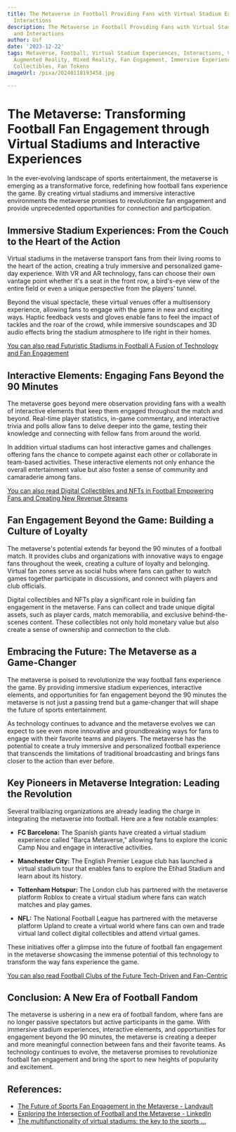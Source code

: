 ```yaml
---
title: The Metaverse in Football Providing Fans with Virtual Stadium Experiences and
  Interactions
description: The Metaverse in Football Providing Fans with Virtual Stadium Experiences
  and Interactions
author: Usf
date: '2023-12-22'
tags: Metaverse, Football, Virtual Stadium Experiences, Interactions, Virtual Reality,
  Augmented Reality, Mixed Reality, Fan Engagement, Immersive Experiences, Digital
  Collectibles, Fan Tokens
imageUrl: /pixa/20240118193458.jpg

---
```

# The Metaverse: Transforming  Football Fan Engagement through Virtual Stadiums and Interactive Experiences

In the ever-evolving  landscape of sports  entertainment, the metaverse is emerging as  a transformative  force, redefining how football fans experience the game. By creating virtual  stadiums and immersive interactive environments the metaverse promises to revolutionize fan engagement  and provide unprecedented opportunities for connection and participation.

## Immersive Stadium  Experiences: From the Couch to  the Heart of the Action

Virtual stadiums in the metaverse transport fans from their living rooms  to the heart of the action, creating a truly immersive and personalized game-day experience. With VR and AR technology, fans can choose  their own vantage point whether it's a seat in the front row, a bird's-eye  view of the entire field or even a unique  perspective from the players' tunnel.

Beyond the visual  spectacle, these virtual venues offer a multisensory experience, allowing fans to engage with the game in new and exciting ways. Haptic feedback vests and gloves enable fans to  feel the impact of tackles and the roar of  the crowd, while immersive soundscapes and  3D audio effects bring the stadium  atmosphere to life right in their homes.

[You can also read Futuristic  Stadiums in Football A Fusion of Technology and Fan Engagement](Futuristic%20Stadiums%20in%20Football%20A%20Fusion%20of%20Technology%20and%20Fan%20Engagement)


## Interactive Elements: Engaging Fans Beyond the 90 Minutes

The metaverse goes beyond mere observation providing fans with a  wealth  of interactive elements  that keep them engaged throughout the match  and beyond. Real-time player statistics, in-game commentary, and interactive trivia and polls allow fans to delve deeper into the  game,  testing their knowledge and connecting with fellow fans from around the world.

In addition virtual stadiums can host  interactive games and challenges offering fans the chance to  compete against each other or collaborate in team-based  activities. These interactive elements not only enhance the overall entertainment value but also foster  a sense of community and camaraderie among fans.

[You can also read Digital Collectibles and NFTs in Football Empowering Fans and Creating New Revenue  Streams](Digital%20Collectibles%20and%20NFTs%20in%20Football%20Empowering%20Fans%20and%20Creating%20New%20Revenue%20Streams)


## Fan Engagement Beyond the Game: Building a Culture of Loyalty

The  metaverse's potential  extends far beyond the 90 minutes of a football match. It provides clubs and  organizations with innovative ways to engage fans  throughout the week, creating a culture of loyalty and belonging.  Virtual fan zones serve as social hubs where fans can gather to watch games together participate in discussions, and connect with players and club officials.

Digital  collectibles and NFTs play a significant role in building fan engagement in the metaverse. Fans can collect and trade unique digital assets, such as player cards,  match memorabilia, and exclusive behind-the-scenes content. These collectibles not only hold monetary value but also create a sense  of ownership and connection to the club.

## Embracing the Future: The Metaverse as a Game-Changer

The metaverse is poised to revolutionize the way football fans experience the game. By providing immersive stadium experiences, interactive elements, and opportunities for  fan engagement beyond the 90 minutes the metaverse is not just  a passing trend  but a game-changer that will shape the  future of sports entertainment.

As technology continues to advance and the metaverse  evolves we can expect to see even more innovative and groundbreaking  ways for fans to engage with their favorite teams  and players. The metaverse  has  the potential to create a truly  immersive and personalized football experience that transcends  the limitations of traditional  broadcasting and brings fans closer to the action than ever before.

## Key Pioneers in Metaverse Integration:  Leading the Revolution

Several trailblazing organizations are already leading the charge in integrating the metaverse into football. Here  are a few notable examples:

- **FC Barcelona:**  The Spanish giants have created a virtual stadium experience called  "Barça Metaverse," allowing fans to explore the iconic Camp Nou  and engage in interactive activities.

-  **Manchester City:** The English Premier League club  has  launched a virtual stadium tour that enables fans to explore the Etihad Stadium and learn about its history.

- **Tottenham Hotspur:** The London club has partnered with the metaverse platform Roblox to  create a virtual stadium where fans  can watch matches and play games.

- **NFL:** The  National Football League has partnered with the metaverse platform Upland to  create a  virtual world where  fans can own and trade virtual land  collect digital collectibles and attend virtual games.

These initiatives offer a glimpse into  the future of football fan engagement in the metaverse showcasing the immense  potential of this technology to transform the  way fans experience the game.

[You can also read  Football Clubs of  the Future Tech-Driven and Fan-Centric](Football%20Clubs%20of%20the%20Future%20Tech-Driven%20and%20Fan-Centric)


## Conclusion: A New Era of Football  Fandom

The metaverse is  ushering in a  new era of football fandom, where fans are no longer passive spectators but active  participants in the game. With immersive stadium experiences, interactive  elements, and opportunities for engagement beyond the 90 minutes, the metaverse is  creating a deeper and more meaningful connection between fans and their  favorite  teams. As technology continues to evolve, the metaverse  promises to revolutionize football fan  engagement and bring  the sport to new heights of popularity and excitement.

## References:
- [The Future of Sports Fan Engagement in the Metaverse - Landvault](https://landvault.io/blog/sports-fan-engagement-metaverse)
- [Exploring the Intersection of Football and the Metaverse - LinkedIn](https://www.linkedin.com/pulse/exploring-intersection-football-metaverse-unlocking-new-mohit-s-jain)
- [The multifunctionality of virtual stadiums: the key to the sports ...](https://barcainnovationhub.fcbarcelona.com/blog/virtual-stadiums-sports-metaverse/)
